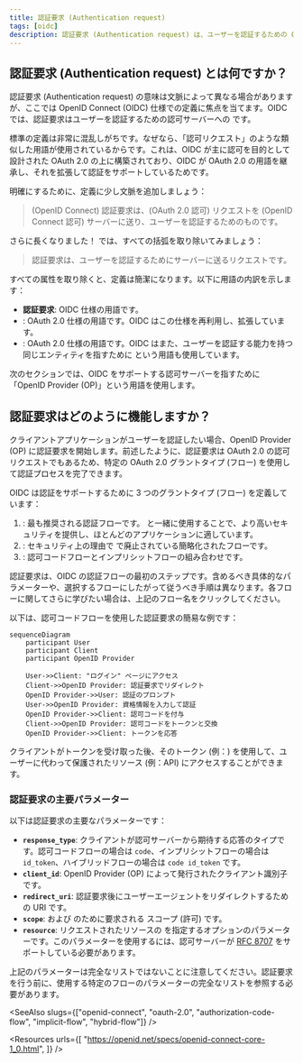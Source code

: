 ```yaml
---
title: 認証要求 (Authentication request)
tags: [oidc]
description: 認証要求 (Authentication request) は、ユーザーを認証するための OpenID Connect (OIDC) リクエストです。OAuth 2.0 の認可リクエストを再利用し、認証をサポートするために拡張されています。
---
```


## 認証要求 (Authentication request) とは何ですか？

認証要求 (Authentication request) の意味は文脈によって異なる場合がありますが、ここでは OpenID Connect (OIDC) 仕様での定義に焦点を当てます。OIDC では、認証要求はユーザーを認証するための認可サーバーへの <Ref slug="authorization-request" /> です。

標準の定義は非常に混乱しがちです。なぜなら、「認可リクエスト」のような類似した用語が使用されているからです。これは、OIDC が主に認可を目的として設計された OAuth 2.0 の上に構築されており、OIDC が OAuth 2.0 の用語を継承し、それを拡張して認証をサポートしているためです。

明確にするために、定義に少し文脈を追加しましょう：

> (OpenID Connect) 認証要求は、(OAuth 2.0 認可) リクエストを (OpenID Connect 認可) サーバーに送り、ユーザーを認証するためのものです。

さらに長くなりました！ では、すべての括弧を取り除いてみましょう：

> 認証要求は、ユーザーを認証するためにサーバーに送るリクエストです。

すべての属性を取り除くと、定義は簡潔になります。以下に用語の内訳を示します：

- **認証要求**: OIDC 仕様の用語です。
- <Ref slug="authorization-request" />: OAuth 2.0 仕様の用語です。OIDC はこの仕様を再利用し、拡張しています。
- <Ref slug="authorization-server" />: OAuth 2.0 仕様の用語です。OIDC はまた、ユーザーを認証する能力を持つ同じエンティティを指すために <Ref slug="openid-connect" headingId="openid-provider-op" /> という用語も使用しています。

次のセクションでは、OIDC をサポートする認可サーバーを指すために「OpenID Provider (OP)」という用語を使用します。

## 認証要求はどのように機能しますか？

クライアントアプリケーションがユーザーを認証したい場合、OpenID Provider (OP) に認証要求を開始します。前述したように、認証要求は OAuth 2.0 の認可リクエストでもあるため、特定の OAuth 2.0 グラントタイプ (フロー) を使用して認証プロセスを完了できます。

OIDC は認証をサポートするために 3 つのグラントタイプ (フロー) を定義しています：

1. <Ref slug="authorization-code-flow" />: 最も推奨される認証フローです。<Ref slug="pkce" /> と一緒に使用することで、より高いセキュリティを提供し、ほとんどのアプリケーションに適しています。
2. <Ref slug="implicit-flow" />: セキュリティ上の理由で <Ref slug="oauth-2.1" /> で廃止されている簡略化されたフローです。
3. <Ref slug="hybrid-flow" />: 認可コードフローとインプリシットフローの組み合わせです。

認証要求は、OIDC の認証フローの最初のステップです。含めるべき具体的なパラメーターや、選択するフローにしたがって従うべき手順は異なります。各フローに関してさらに学びたい場合は、上記のフロー名をクリックしてください。

以下は、認可コードフローを使用した認証要求の簡易な例です：

```mermaid
sequenceDiagram
    participant User
    participant Client
    participant OpenID Provider

    User->>Client: "ログイン" ページにアクセス
    Client->>OpenID Provider: 認証要求でリダイレクト
    OpenID Provider->>User: 認証のプロンプト
    User->>OpenID Provider: 資格情報を入力して認証
    OpenID Provider->>Client: 認可コードを付与
    Client->>OpenID Provider: 認可コードをトークンと交換
    OpenID Provider->>Client: トークンを応答
```

クライアントがトークンを受け取った後、そのトークン (例：<Ref slug="access-token" />) を使用して、ユーザーに代わって保護されたリソース (例：API) にアクセスすることができます。

### 認証要求の主要パラメーター

以下は認証要求の主要なパラメーターです：

- **`response_type`**: クライアントが認可サーバーから期待する応答のタイプです。認可コードフローの場合は `code`、インプリシットフローの場合は `id_token`、ハイブリッドフローの場合は `code id_token` です。
- **`client_id`**: OpenID Provider (OP) によって発行されたクライアント識別子です。
- **`redirect_uri`**: 認証要求後にユーザーエージェントをリダイレクトするための URI です。
- **`scope`**: <Ref slug="id-token" /> および <Ref slug="access-token" /> のために要求される <Ref slug="scope">スコープ</Ref> (許可) です。
- **`resource`**: リクエストされたリソースの <Ref slug="resource-indicator" /> を指定するオプションのパラメーターです。このパラメーターを使用するには、認可サーバーが [RFC 8707](https://datatracker.ietf.org/doc/html/rfc8707) をサポートしている必要があります。

上記のパラメーターは完全なリストではないことに注意してください。認証要求を行う前に、使用する特定のフローのパラメーターの完全なリストを参照する必要があります。

<SeeAlso slugs={["openid-connect", "oauth-2.0", "authorization-code-flow", "implicit-flow", "hybrid-flow"]} />

<Resources
  urls={[
    "https://openid.net/specs/openid-connect-core-1_0.html",
  ]}
/>
